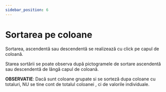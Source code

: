 ```yaml
---
sidebar_position: 6
---
```


# Sortarea pe coloane

Sortarea, ascendentă sau descendentă se realizează cu click pe capul de coloană.

Starea sortării se poate observa după pictogramele de sortare ascendentă sau descendentă de lângă capul de coloană.

**OBSERVATIE**: Dacă sunt coloane grupate si se sorteză dupa coloane cu totaluri, NU se tine cont de totalul coloanei , ci de valorile individuale.

